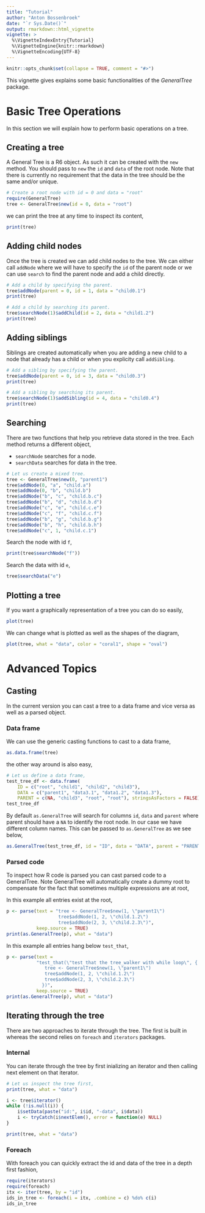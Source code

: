 ```yaml
---
title: "Tutorial"
author: "Anton Bossenbroek"
date: "`r Sys.Date()`"
output: rmarkdown::html_vignette
vignette: >
  %\VignetteIndexEntry{Tutorial}
  %\VignetteEngine{knitr::rmarkdown}
  %\VignetteEncoding{UTF-8}
---
```

```r
knitr::opts_chunk$set(collapse = TRUE, comment = "#>")
```

This vignette gives explains some basic functionalities of the _GeneralTree_
package.

# Basic Tree Operations
In this section we will explain how to perform basic operations on a tree.

## Creating a tree
A General Tree is a R6 object. As such it can be created with the `new` method.
You should pass to `new` the `id` and `data` of the root node. Note that there
is currently no requirement that the data in the tree should be the same and/or
unique.

```r
# Create a root node with id = 0 and data = "root"
require(GeneralTree)
tree <- GeneralTree$new(id = 0, data = "root")
```

we can print the tree at any time to inspect its content,
```r
print(tree)
```

## Adding child nodes
Once the tree is created we can add child nodes to the tree. We can either call
`addNode` where we will have to specify the `id` of the parent node or we can
use `search` to find the parent node and add a child directly.

```r
# Add a child by specifying the parent.
tree$addNode(parent = 0, id = 1, data = "child0.1")
print(tree)

# Add a child by searching its parent.
tree$searchNode(1)$addChild(id = 2, data = "child1.2")
print(tree)
```

## Adding siblings
Siblings are created automatically when you are adding a new child to a node
that already has a child or when you explicity call `addSibling`.

```r
# Add a sibling by specifying the parent.
tree$addNode(parent = 0, id = 3, data = "child0.3")
print(tree)

# Add a sibling by searching its parent.
tree$searchNode(1)$addSibling(id = 4, data = "child0.4")
print(tree)
```

## Searching
There are two functions that help you retrieve data stored in the tree. Each
method returns a different object,

 * `searchNode` searches for a node.
 * `searchData` searches for data in the tree.

```r
# Let us create a mixed tree.
tree <- GeneralTree$new(0, "parent1")
tree$addNode(0, "a", "child.a")
tree$addNode(0, "b", "child.b")
tree$addNode("b", "c", "child.b.c")
tree$addNode("b", "d", "child.b.d")
tree$addNode("c", "e", "child.c.e")
tree$addNode("c", "f", "child.c.f")
tree$addNode("b", "g", "child.b.g")
tree$addNode("b", "h", "child.b.h")
tree$addNode("c", 1, "child.c.1")
```

Search the node with id `f`,
```r
print(tree$searchNode("f"))
```

Search the data with id `e`,
```r
tree$searchData("e")
```

## Plotting a tree
If you want a graphically representation of a tree you can do so easily,

```r
plot(tree)
```

We can change what is plotted as well as the shapes of the diagram,

```r
plot(tree, what = "data", color = "coral1", shape = "oval")
```

# Advanced Topics

## Casting
In the current version you can cast a tree to a data frame and vice versa as
well as a parsed object.

### Data frame
We can use the generic casting functions to cast to a data frame,

```r
as.data.frame(tree)
```

the other way around is also easy,

```r
# Let us define a data frame,
test_tree_df <- data.frame(
    ID = c("root", "child1", "child2", "child3"),
    DATA = c("parent1", "data3.1", "data1.2", "data1.3"),
    PARENT = c(NA, "child3", "root", "root"), stringsAsFactors = FALSE)
test_tree_df
```

By default `as.GeneralTree` will search for columns `id`, `data` and `parent`
where parent should have a `NA` to identify the root node. In our case we have
different column names. This can be passed to `as.GeneralTree` as we see below,

```r
as.GeneralTree(test_tree_df, id = "ID", data = "DATA", parent = "PARENT")
```

### Parsed code
To inspect how R code is parsed you can cast parsed code to a GeneralTree. Note
GeneralTree will automatically create a dummy root to compensate for the fact
that sometimes multiple expressions are at root,

In this example all entries exist at the root,
```r
p <- parse(text = "tree <- GeneralTree$new(1, \"parent1\")
                   tree$addNode(1, 2, \"child.1.2\")
                   tree$addNode(2, 3, \"child.2.3\")",
           keep.source = TRUE)
print(as.GeneralTree(p), what = "data")
```

In this example all entries hang below `test_that`,
```r
p <- parse(text =
           "test_that(\"test that the tree_walker with while loop\", {
              tree <- GeneralTree$new(1, \"parent1\")
              tree$addNode(1, 2, \"child.1.2\")
              tree$addNode(2, 3, \"child.2.3\")
             })",
           keep.source = TRUE)
print(as.GeneralTree(p), what = "data")
```

## Iterating through the tree
There are two approaches to iterate through the tree. The first is built in
whereas the second relies on `foreach` and `iterators` packages.

### Internal
You can iterate through the tree by first inializing an iterator and then
calling next element on that iterator.

```r
# Let us inspect the tree first,
print(tree, what = "data")

i <- tree$iterator()
while (!is.null(i)) {
    i$setData(paste("id:", i$id, "-data", i$data))
    i <- tryCatch(i$nextElem(), error = function(e) NULL)
}

print(tree, what = "data")
```


### Foreach
With foreach you can quickly extract the id and data of the tree in a depth
first fashion,

```r
require(iterators)
require(foreach)
itx <- iter(tree, by = "id")
ids_in_tree <- foreach(i = itx, .combine = c) %do% c(i)
ids_in_tree
```

